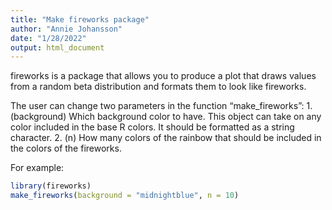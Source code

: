 ```yaml
---
title: "Make fireworks package"
author: "Annie Johansson"
date: "1/28/2022"
output: html_document
---
```


fireworks is a package that allows you to produce a plot that draws values from a random beta distribution and formats them to look like fireworks. 

The user can change two parameters in the function "make_fireworks": 
  1. (background) Which background color to have. This object can take on any color included in the base R colors. It should be formatted as a string character.
  2. (n) How many colors of the rainbow that should be included in the colors of the fireworks.

For example: 

```r
library(fireworks)
make_fireworks(background = "midnightblue", n = 10)
```
